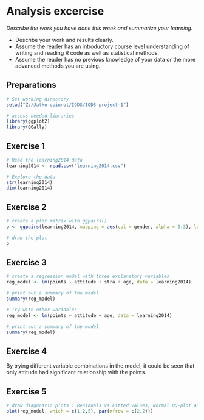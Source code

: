 # Analysis excercise

*Describe the work you have done this week and summarize your learning.*

- Describe your work and results clearly. 
- Assume the reader has an introductory course level understanding of writing and reading R code as well as statistical methods.
- Assume the reader has no previous knowledge of your data or the more advanced methods you are using.

## Preparations
```r
# Set working directory
setwd("Z:/Jatko-opinnot/IODS/IODS-project-1")

# access needed libraries
library(ggplot2)
library(GGally)
```

## Exercise 1
```r
# Read the learning2014 data
learning2014 <- read.csv("learning2014.csv")

# Explore the data
str(learning2014)
dim(learning2014)

```

## Exercise 2
```r
# create a plot matrix with ggpairs()
p <- ggpairs(learning2014, mapping = aes(col = gender, alpha = 0.3), lower = list(combo = wrap("facethist", bins = 20)))

# draw the plot
p
```

## Exercise 3
```r
# create a regression model with three explanatory variables
reg_model <- lm(points ~ attitude + stra + age, data = learning2014)

# print out a summary of the model
summary(reg_model)

# Try with other variables
reg_model <- lm(points ~ attitude + age, data = learning2014)

# print out a summary of the model
summary(reg_model)
```

## Exercise 4
By trying different variable combinations in the model, it could be seen that only attitude had significant relationship with the points.

## Exercise 5
```r
# draw diagnostic plots : Residuals vs Fitted values, Normal QQ-plot and Residuals vs Leverage
plot(reg_model, which = c(1,2,5), par(mfrow = c(2,2)))

```